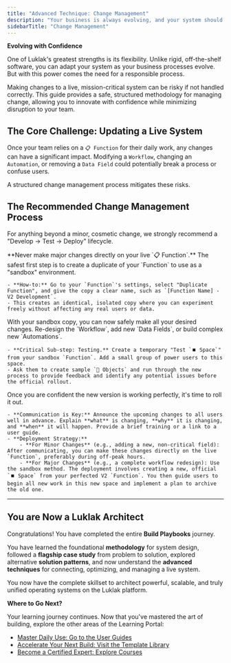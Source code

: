 ```yaml
---
title: "Advanced Technique: Change Management"
description: "Your business is always evolving, and your system should too. Learn the best practices for safely testing, deploying, and managing updates to a live system."
sidebarTitle: "Change Management"
---
```


**Evolving with Confidence**

<Info>
One of Luklak's greatest strengths is its flexibility. Unlike rigid, off-the-shelf software, you can adapt your system as your business processes evolve. But with this power comes the need for a responsible process.

Making changes to a live, mission-critical system can be risky if not handled correctly. This guide provides a safe, structured methodology for managing change, allowing you to innovate with confidence while minimizing disruption to your team.
</Info>

## **The Core Challenge: Updating a Live System**

Once your team relies on a `📋 Function` for their daily work, any changes can have a significant impact. Modifying a `Workflow`, changing an `Automation`, or removing a `Data Field` could potentially break a process or confuse users.

A structured change management process mitigates these risks.

## **The Recommended Change Management Process**

For anything beyond a minor, cosmetic change, we strongly recommend a "Develop → Test → Deploy" lifecycle.

<CardGroup cols={1}>
  <Card title="Step 1: Create a Sandbox by Cloning Your `Function`" icon="vial" iconType="duotone">
    **Never make major changes directly on your live `📋 Function`.** The safest first step is to create a duplicate of your `Function` to use as a "sandbox" environment.

    - **How-to:** Go to your `Function`'s settings, select "Duplicate Function", and give the copy a clear name, such as `[Function Name] - V2 Development`.
    - This creates an identical, isolated copy where you can experiment freely without affecting any real users or data.
  </Card>
  <Card title="Step 2: Develop & Test Your Changes in the Sandbox" icon="user-gear" iconType="duotone">
    With your sandbox copy, you can now safely make all your desired changes. Re-design the `Workflow`, add new `Data Fields`, or build complex new `Automations`.

    - **Critical Sub-step: Testing.** Create a temporary "Test `⏹️ Space`" from your sandbox `Function`. Add a small group of power users to this space.
    - Ask them to create sample `🧊 Objects` and run through the new process to provide feedback and identify any potential issues before the official rollout.
  </Card>
  <Card title="Step 3: Communicate and Deploy the New Version" icon="rocket-launch" iconType="duotone">
    Once you are confident the new version is working perfectly, it's time to roll it out.

    - **Communication is Key:** Announce the upcoming changes to all users well in advance. Explain **what** is changing, **why** it is changing, and **when** it will happen. Provide a brief training or a link to a user guide.
    - **Deployment Strategy:**
        - **For Minor Changes** (e.g., adding a new, non-critical field): After communicating, you can make these changes directly on the live `Function`, preferably during off-peak hours.
        - **For Major Changes** (e.g., a complete workflow redesign): Use the sandbox method. The deployment involves creating a new, official `⏹️ Space` from your perfected V2 `Function`. You then guide users to begin all new work in this new space and implement a plan to archive the old one.
  </Card>
</CardGroup>

---

## **You are Now a Luklak Architect**

Congratulations! You have completed the entire **Build Playbooks** journey.

You have learned the foundational **methodology** for system design, followed a **flagship case study** from problem to solution, explored alternative **solution patterns**, and now understand the **advanced techniques** for connecting, optimizing, and managing a live system.

You now have the complete skillset to architect powerful, scalable, and truly unified operating systems on the Luklak platform.

**Where to Go Next?**

Your learning journey continues. Now that you've mastered the art of building, explore the other areas of the Learning Portal:

- [Master Daily Use: Go to the User Guides](/04-user-guides)
- [Accelerate Your Next Build: Visit the Template Library](/05-templates)
- [Become a Certified Expert: Explore Courses](/06-courses)